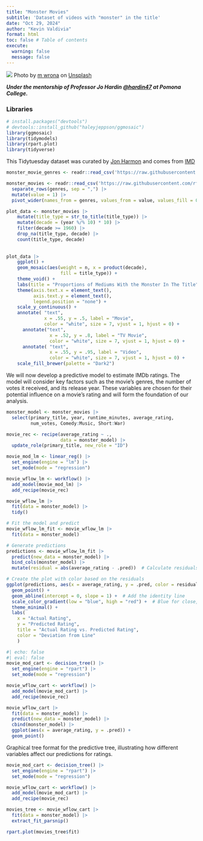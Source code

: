 ```yaml
---
title: "Monster Movies"
subtitle: 'Dataset of videos with "monster" in the title'
date: "Oct 29, 2024"
author: "Kevin Valdivia"
format: html
toc: false # Table of contents
execute: 
  warning: false
  message: false
---
```



![](horror.jpg)
Photo by <a href="https://unsplash.com/es/@mwrona?utm_content=creditCopyText&utm_medium=referral&utm_source=unsplash">m wrona</a> on <a href="https://unsplash.com/es/fotos/casa-de-madera-gris-cubierta-por-la-niebla-pCgxm-HDMNs?utm_content=creditCopyText&utm_medium=referral&utm_source=unsplash">Unsplash</a>
      
***Under the mentorship of Professor Jo Hardin [\@hardin47](https://github.com/hardin47) at Pomona College.***

### Libraries
```r
# install.packages("devtools") 
# devtools::install_github("haleyjeppson/ggmosaic")
library(ggmosaic)
library(tidymodels)
library(rpart.plot)
library(tidyverse)
```

This Tidytuesday dataset was curated by [Jon Harmon](https://github.com/jonthegeek) and comes from [IMD](https://developer.imdb.com/non-commercial-datasets/)
```r
monster_movie_genres <- readr::read_csv('https://raw.githubusercontent.com/rfordatascience/tidytuesday/master/data/2024/2024-10-29/monster_movie_genres.csv')

monster_movies <- readr::read_csv('https://raw.githubusercontent.com/rfordatascience/tidytuesday/master/data/2024/2024-10-29/monster_movies.csv') |> 
  separate_rows(genres, sep = ",") |> 
  mutate(value = 1) |> 
  pivot_wider(names_from = genres, values_from = value, values_fill = 0)
```

```r
plot_data <- monster_movies |>
    mutate(title_type = str_to_title(title_type)) |> 
    mutate(decade = (year %/% 10) * 10) |> 
    filter(decade >= 1960) |> 
    drop_na(title_type, decade) |>
    count(title_type, decade)
  
  
plot_data |>
    ggplot() +
    geom_mosaic(aes(weight = n, x = product(decade), 
                    fill = title_type)) +
    theme_void() +
    labs(title = "Proportions of Mediums With the Monster In The Title") +
    theme(axis.text.x = element_text(),
          axis.text.y = element_text(),
          legend.position = "none") +
    scale_y_continuous() +
    annotate( "text",
              x = .55, y = .5, label = "Movie",
              color = "white", size = 7, vjust = 1, hjust = 0) +
      annotate("text",
                x = .52, y = .8, label = "TV Movie",
                color = "white", size = 7, vjust = 1, hjust = 0) +
      annotate( "text",
                x = .55, y = .95, label = "Video",
                color = "white", size = 7, vjust = 1, hjust = 0) +
    scale_fill_brewer(palette = "Dark2")
```

We will now develop a predictive model to estimate IMDb ratings. The model will consider key factors such as the movie's genres, the number of votes it received, and its release year. These variables are chosen for their potential influence on a movie's rating and will form the foundation of our analysis.

```r
monster_model <- monster_movies |>
  select(primary_title, year, runtime_minutes, average_rating,
         num_votes, Comedy:Music, Short:War)

movie_rec <- recipe(average_rating ~ ., 
                    data = monster_model) |>
  update_role(primary_title, new_role = "ID")

movie_mod_lm <- linear_reg() |>
  set_engine(engine = "lm") |>
  set_mode(mode = "regression")

movie_wflow_lm <- workflow() |> 
  add_model(movie_mod_lm) |> 
  add_recipe(movie_rec)

movie_wflow_lm |> 
  fit(data = monster_model) |> 
  tidy()
```


```r
# Fit the model and predict
movie_wflow_lm_fit <- movie_wflow_lm |> 
  fit(data = monster_model)

# Generate predictions
predictions <- movie_wflow_lm_fit |> 
  predict(new_data = monster_model) |> 
  bind_cols(monster_model) |> 
  mutate(residual = abs(average_rating - .pred))  # Calculate residuals (absolute error)

# Create the plot with color based on the residuals
ggplot(predictions, aes(x = average_rating, y = .pred, color = residual)) +
  geom_point() +
  geom_abline(intercept = 0, slope = 1) +  # Add the identity line
  scale_color_gradient(low = "blue", high = "red") +  # Blue for close, red for far
  theme_minimal() +
  labs(
    x = "Actual Rating",
    y = "Predicted Rating",
    title = "Actual Rating vs. Predicted Rating",
    color = "Deviation from Line"
    )
```

```r
#| echo: false
#| eval: false
movie_mod_cart <- decision_tree() |> 
  set_engine(engine = "rpart") |> 
  set_mode(mode = "regression")

movie_wflow_cart <- workflow() |> 
  add_model(movie_mod_cart) |> 
  add_recipe(movie_rec)

movie_wflow_cart |> 
  fit(data = monster_model) |> 
  predict(new_data = monster_model) |> 
  cbind(monster_model) |> 
  ggplot(aes(x = average_rating, y = .pred)) +
  geom_point()
```
Graphical tree format for the predictive tree, illustrating how different variables affect our predictions for ratings.

```r
movie_mod_cart <- decision_tree() |> 
  set_engine(engine = "rpart") |> 
  set_mode(mode = "regression")

movie_wflow_cart <- workflow() |> 
  add_model(movie_mod_cart) |> 
  add_recipe(movie_rec)

movies_tree <- movie_wflow_cart |> 
  fit(data = monster_model) |> 
  extract_fit_parsnip()

rpart.plot(movies_tree$fit)
```
